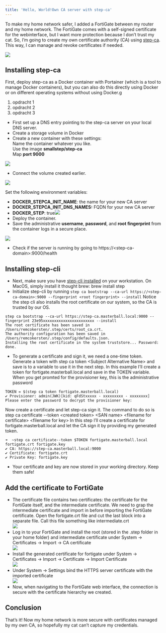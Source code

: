 ```yaml
---
title: 'Hello, World!Own CA server with step-ca'
---
```


To make my home network safer, I added a FortiGate between my router and my home network. The FortiGate comes with a self-signed certificate for the webinterface, but I want more protection because I don’t trust my cat. So, I’m going to create my own certificate authority (CA) using [step-ca](https://github.com/smallstep/certificates). This way, I can manage and revoke certificates if needed.

<Alert text="Unfortunately, currently you can only start up to 10 agents every 3 hours due to the high costs for the creators of AgentGPT. Fortunately, there is a solution: you can host AgentGPT yourself on Linode" type="info" />

![](</images/post-images/own-ca-server-with-step-ca/Scherm­afbeelding 2024-03-16 om 20.37.55.png>)

## Installing step-ca

First, deploy step-ca as a Docker container with Portainer (which is a tool to manage Docker containers), but you can also do this directly using Docker or on different operating systems without using Docker.g

1. opdracht 1
2. opdracht 2
3. opdracht 3

* First set up a DNS entry pointing to the step-ca server on your local DNS server.
* Create a storage volume in Docker
* Create a new container with these settings:\
  Name the container whatever you like.\
  Use the image **smallstep/step-ca**\
  Map **port 9000**

![](/images/post-images/own-ca-server-with-step-ca/step-ca-1.DMpP2yWj_Z2pKqmP.webp)

* Connect the volume created earlier.

![](/images/post-images/own-ca-server-with-step-ca/step-ca-2.DRYgQS6z_Z20RbKd.webp)

Set the following environment variables:

* **DOCKER\_STEPCA\_INIT\_NAME**: the name for your new CA server
* **DOCKER\_STEPCA\_INIT\_DNS\_NAMES:** FQDN for your new CA server
* **DOCKER\_STEP**: true![](/images/post-images/own-ca-server-with-step-ca/step-ca-3.CWyxDzng_ZUPfKH.webp)
* Deploy the container.
* Save the administrative **username**, **password**, and **root fingerprint** from the container logs in a secure place.

![](/images/post-images/own-ca-server-with-step-ca/step-ca-4.BG0dUBWe_ZEGARx.webp)

* Check if the server is running by going to https\://\<step-ca-domain>:9000/health

## Installing step-cli

* Next, make sure you have [step-cli installed](https://smallstep.com/docs/step-cli/installation/) on your workstation.
  On MacOS, simply install it thought brew: brew install step
* Initialize step-cli by running `step ca bootstrap --ca-url https://<step-ca-domain>:9000 --fingerprint <root fingerprint> --install`
  Notice the step cli also installs the root certificate on our system, so the CA is trusted by our OS.

```shell
step ca bootstrap --ca-url https://step-ca.masterball.local:9000 --fingerprint 23e95xxxxxxxxxxxxxxxxxxxxxxx --install
The root certificate has been saved in /Users/remcokersten/.step/certs/root_ca.crt.
The authority configuration has been saved in /Users/remcokersten/.step/config/defaults.json.
Installing the root certificate in the system truststore... Password:
done.
```

* To generate a certificate and sign it, we need a one-time token. Generate a token with step ca token \<Subject Alternative Name> and save is to a variable to use it in the next step.
  In this example I’ll create a token for fortigate.masterball.local and save in the TOKEN variable.
  When you get promted for the provisioner key, this is the administrative password

```shell
TOKEN = $(step ca token fortigate.masterball.local)
✔ Provisioner: admin(JWK)[kid: qFdStxxxxx - xxxxxxxxx - xxxxxxxx]
Please enter the password to decrypt the provisioner key:
```

Now create a certificate and let step-ca sign it.
The command to do so is
step ca certificate --token \<created token> \<SAN name> \<filename for certificate> \<filename for key>
In this step I’ll create a certificate for fortigate.masterball.local and let the CA sign it by providing my generated token.

```shell
➜  ~step ca certificate--token $TOKEN fortigate.masterball.local fortigate.crt fortigate.key
✔ CA: https://step-ca.masterball.local:9000
✔ Certificate: fortigate.crt
✔ Private Key: fortigate.key
```

* Your certificate and key are now stored in your working directory. Keep them safe!

## Add the certificate to FortiGate

* The certificate file contains two certificates: the certificate for the FortiGate itself, and the intermediate certificate. We need to grap the intermediate certificate and import in before importing the FortiGate certificate.
  Open the fortigate.crt file and cut the last block into a separate file. Call this file something like intermediate.crt\
  ![](/images/post-images/own-ca-server-with-step-ca/step-ca-6.CoTC91vq_12kzeF.webp)
* Log in to your FortiGate and install the root (stored in the .step folder in your home folder) and intermediate certificate under System -> Certificates -> Import -> CA certificate\
  ![](/images/post-images/own-ca-server-with-step-ca/step-ca-7.BC2WXlC0_ZYaSmX.webp)
* Install the generated certificate for fortigate under System -> Certificates -> Import -> Certificate -> Import Certificate\
  ![](/images/post-images/own-ca-server-with-step-ca/step-ca-8.WxW-5ax8_Z9io4d.webp)
* Under System -> Settings bind the HTTPS server certificate with the imported certificate\
  ![](/images/post-images/own-ca-server-with-step-ca/step-ca-9.DLAQ2RjE_Z1RXalz.webp)
* Now, when navigating to the FortiGate web interface, the connection is secure with the certificate hierarchy we created.

## Conclusion

That’s it! Now my home network is more secure with certificates managed by my own CA, so hopefully my cat can’t capture my credentials.
